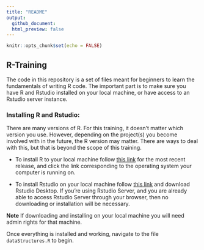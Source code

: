 ```yaml
---
title: "README"
output:
  github_document:
  html_preview: false
---
```


```r
knitr::opts_chunk$set(echo = FALSE)
```

## R-Training

The code in this repository is a set of files meant for beginners to learn the fundamentals of writing R code. The important part is to make sure you have R and Rstudio installed on your local machine, or have access to an Rstudio server instance. 

### Installing R and Rstudio:
There are many versions of R. For this training, it doesn't matter which version you use. However, depending on the project(s) you become involved with in the future, the R version may matter. There are ways to deal with this, but that is beyond the scope of this training.

* To install R to your local machine follow [this link](https://cran.r-project.org/) for the most recent release, and click the link corresponding to the operating system your computer is running on.

* To install Rstudio on your local machine follow [this link](https://www.rstudio.com/products/rstudio/download/) and download Rstudio Desktop. If you're using Rstudio Server, and you are already able to access Rstudio Server through your browser, then no downloading or installation will be necessary.

**Note** If downloading and installing on your local machine you will need admin rights for that machine.

Once everything is installed and working, navigate to the file `dataStructures.R` to begin.
